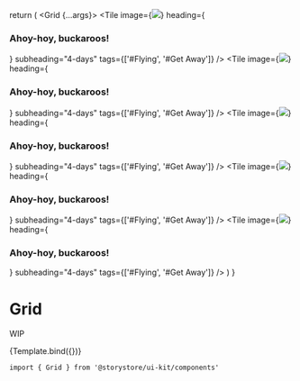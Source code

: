 
<Meta title="Components/Grid" component={Grid} />

  return (
    <Grid {...args}>
      <Tile
        image={<Image src={imgSrc} width={500} height={500} />}
        heading={<h3>Ahoy-hoy, buckaroos!</h3>}
        subheading="4-days"
        tags={['#Flying', '#Get Away']}
      />
      <Tile
        image={<Image src={imgSrc} width={500} height={500} />}
        heading={<h3>Ahoy-hoy, buckaroos!</h3>}
        subheading="4-days"
        tags={['#Flying', '#Get Away']}
      />
      <Tile
        image={<Image src={imgSrc} width={500} height={500} />}
        heading={<h3>Ahoy-hoy, buckaroos!</h3>}
        subheading="4-days"
        tags={['#Flying', '#Get Away']}
      />
      <Tile
        image={<Image src={imgSrc} width={500} height={500} />}
        heading={<h3>Ahoy-hoy, buckaroos!</h3>}
        subheading="4-days"
        tags={['#Flying', '#Get Away']}
      />
      <Tile
        image={<Image src={imgSrc} width={500} height={500} />}
        heading={<h3>Ahoy-hoy, buckaroos!</h3>}
        subheading="4-days"
        tags={['#Flying', '#Get Away']}
      />
    </Grid>
  )
}

# Grid

WIP

<Canvas withSource="open">
  <Story args={{ columns: { small: '1fr', large: '1fr 1fr 1fr' }, gap: 'sm' }} name="Grid">
    {Template.bind({})}
  </Story>
</Canvas>

```
import { Grid } from '@storystore/ui-kit/components'
```
